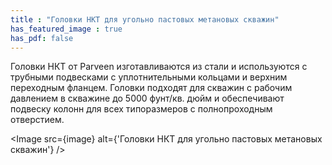 ```yaml
---
title : "Головки НКТ для угольно пастовых метановых скважин"
has_featured_image : true
has_pdf: false
---
```


Головки НКТ от Parveen изготавливаются из стали и используются с трубными подвесками с уплотнительными кольцами и верхним переходным фланцем. Головки подходят для скважин с рабочим давлением в скважине до 5000 фунт/кв. дюйм и обеспечивают подвеску колонн для всех типоразмеров с полнопроходным отверстием.

<Image src={image} alt={'Головки НКТ для угольно пастовых метановых скважин'} />